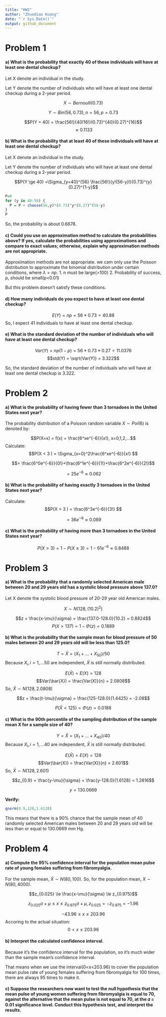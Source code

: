 ```yaml
---
title: "HW2"
author: "Zhuodiao Kuang"
date: "`r Sys.Date()`"
output: github_document
---
```





# Problem 1

#### a) What is the probability that exactly 40 of these individuals will have at least one dental checkup?

Let X denote an individual in the study.

Let Y denote the number of individuals who will have at least one dental checkup during a 2-year period.

$$X \sim Bernoulli(0.73) $$

$$Y \sim Bin(56, 0.73), n=56, p=0.73$$

$$P(Y = 40) = \frac{56!}{40!16!}(0.73)^{40}(0.27)^{16}$$
$$ \approx 0.1133$$



#### b) What is the probability that at least 40 of these individuals will have at least one dental checkup?

Let X denote an individual in the study.

Let Y denote the number of individuals who will have at least one dental checkup during a 2-year period.



$$P(Y \ge 40) =\Sigma_{y=40}^{56} \frac{56!}{y!(56-y)!}(0.73)^{y}(0.27)^{1-y}$$

```r
P=0
for (y in 40:56) {
  P = P + choose(56,y)*(0.73)^y*(0.27)^(56-y)
}
P
```

So, the probability is about 0.6678.

#### c) Could you use an approximation method to calculate the probabilities above? If yes, calculate the probabilities using approximations and compare to exact values; otherwise, explain why approximation methods are not appropriate.

Approximation methods are not appropriate. we cam only use the Poisson distribution to approximate the binomial distribution under certain conditions, where $\lambda = np$.
1. n must be large(>100)
2. Probability of success, p, should be small(p<0.01)

But this problem doesn't satisfy these conditions.

#### d) How many individuals do you expect to have at least one dental checkup?

$$E(Y) = np = 56*0.73 = 40.88$$
So, I expect 41 individuals to have at least one dental checkup.


#### e) What is the standard deviation of the number of individuals who will have at least one dental checkup?

$$Var(Y) = np(1-p) = 56*0.73*0.27 = 11.0376$$
$$std(Y) = \sqrt{Var(Y)} = 3.322$$

So, the standard deviation of the number of individuals who will have at least one dental checkup is 3.322.

# Problem 2 


#### a) What is the probability of having fewer than 3 tornadoes in the United States next year?

The probability distribution of a Poisson random variable $X \sim Poi(6)$ is denoted by: 

$$P(X=x) = f(x) = \frac{6^xe^{-6}}{x!}, x=0,1,2,...$$
Calculate: 
$$P(X < 3 ) = \Sigma_{x=0}^2\frac{6^xe^{-6}}{x!} $$

$$= \frac{6^0e^{-6}}{0!}+\frac{6^1e^{-6}}{1!}+\frac{6^2e^{-6}}{2!}$$

$$=25e^{-6} \approx 0.062$$

#### b) What is the probability of having exactly 3 tornadoes in the United States next year?

Calculate: 
$$P(X = 3 ) = \frac{6^3e^{-6}}{3!} $$

$$=36e^{-6} \approx 0.089$$


#### c) What is the probability of having more than 3 tornadoes in the United States next year?


$$P(X>3) = 1-P(X \le 3) =1 - 61e^{-6} \approx 0.8488$$

# Problem 3



#### a) What is the probability that a randomly selected American male between 20 and 29 years old has a systolic blood pressure above 137.0?

Let X denote the systolic blood pressure of 20-29 year old American males. 

$$X \sim N(128,(10.2)^2)$$

$$z = \frac{x-\mu}{\sigma} = \frac{137.0-128.0}{10.2} = 0.8824$$
$$P(X>137) = 1-\Phi(z)=0.1889$$

#### b) What is the probability that the sample mean for blood pressure of 50 males between 20 and 29 years old will be less than 125.0?

$$T = \bar{X} = (X_1+...+X_{50})/50$$
Because $X_i, i=1,...50$ are independent, $\bar{X}$ is still normally distributed.

$$E(\bar{X}) = E(X) = 128$$
$$Var(\bar{X}) = \frac{Var(X)}{n} = 2.0808$$
So, $\bar{X} \sim N(128,2.0808)$

$$z = \frac{t-\mu}{\sigma} = \frac{125-128.0}{1.4425} = -2.08$$


$$P(\bar{X}<125) = \Phi(z)=0.0188$$


#### c) What is the 90th percentile of the sampling distribution of the sample mean X for a sample size of 40?



$$Y = \bar{X} = (X_1+...+X_{40})/40$$
Because $X_i, i=1,...40$ are independent, $\bar{X}$ is still normally distributed.

$$E(\bar{X}) = E(X) = 128$$
$$Var(\bar{X}) = \frac{Var(X)}{n} = 2.601$$
So, $\bar{X} \sim N(128,2.601)$

$$z_{0.9} = \frac{y-\mu}{\sigma} = \frac{y-128.0}{1.6128} = 1.2816$$

$$y = 130.0669$$

**Verify:**

```r
qnorm(0.9,128,1.6128)
```

This means that there is a 90% chance that the sample mean of 40 randomly selected American males between 20 and 29 years old will be less than or equal to 130.0669 mm Hg.


# Problem 4

#### a) Compute the 95% confidence interval for the population mean pulse rate of young females suffering from fibromyalgia.


For the sample mean, $\bar{X} \sim N(80,100)$.
So, for the population mean,  $X \sim N(80,4000)$.

$$z_{0.025} \le \frac{x-\mu}{\sigma} \le z_{0.975}$$

$$z_{0.025}\sigma+\mu \le x \le z_{0.975}\sigma+\mu,z_{0.025}=-z_{0.975}=-1.96$$

$$-43.96\le x \le 203.96$$
Accoring to the actual situation: 
$$0< x \le 203.96$$



#### b) Interpret the calculated confidence interval.


Because it's the confidence interval for the population, so it's much wider than the sample mean's confidence interval. 

That means when we use the interval(0<x<203.96) to cover the population mean pulse rate of young females suffering from fibromyalgia for 100 times, there are always 95 times to make it.


#### c) Suppose the researchers now want to test the null hypothesis that the mean pulse of young women suffering from fibromyalgia is equal to 70, against the alternative that the mean pulse is not equal to 70, at the 𝛼 = 0.01 significance level. Conduct this hypothesis test, and interpret the results.

```r

```


